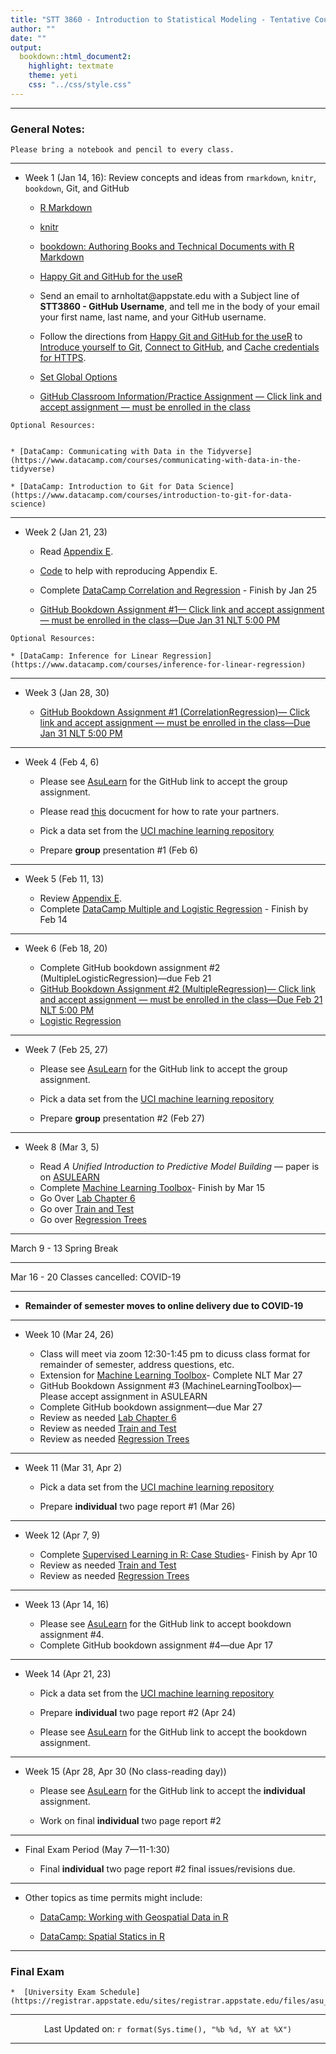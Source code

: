 ```yaml
---
title: "STT 3860 - Introduction to Statistical Modeling - Tentative Course Schedule"
author: ""
date: ""
output: 
  bookdown::html_document2: 
    highlight: textmate
    theme: yeti
    css: "../css/style.css"
---
```


<script type="text/x-mathjax-config">
MathJax.Hub.Config({
  TeX: { equationNumbers: { autoNumber: "AMS" } }
});
</script>

* * *

### General Notes: {-}

```block
Please bring a notebook and pencil to every class.  
```

* * *

* Week 1 (Jan 14, 16): Review concepts and ideas from `rmarkdown`, `knitr`, `bookdown`, Git, and GitHub
    
    + [R Markdown](http://rmarkdown.rstudio.com/)
    
    + [knitr](https://yihui.name/knitr/)
    
    + [bookdown: Authoring Books and Technical Documents with R Markdown](https://bookdown.org/yihui/bookdown/)
    
    + [Happy Git and GitHub for the useR](http://happygitwithr.com/)

    + Send an email to arnholtat@appstate.edu with a Subject line of **STT3860 - GitHub Username**, and tell me in the body of your email your first name, last name, and your GitHub username.  
    
    + Follow the directions from [Happy Git and GitHub for the useR](http://happygitwithr.com/) to [Introduce yourself to Git](http://happygitwithr.com/hello-git.html), [Connect to GitHub](http://happygitwithr.com/push-pull-github.html), and [Cache credentials for HTTPS](http://happygitwithr.com/credential-caching.html).
    
    + [Set Global Options](https://stat-ata-asu.github.io/STT5812CourseRepo/Rmarkdown/GlobalOptions.html)
    
    + [GitHub Classroom Information/Practice Assignment --- Click link and accept assignment --- must be enrolled in the class](https://classroom.github.com/a/jfwFmKWD)
    
```block
Optional Resources:


* [DataCamp: Communicating with Data in the Tidyverse](https://www.datacamp.com/courses/communicating-with-data-in-the-tidyverse)

* [DataCamp: Introduction to Git for Data Science](https://www.datacamp.com/courses/introduction-to-git-for-data-science)
``` 


* * *

* Week 2 (Jan 21, 23)
   
    + Read [Appendix E](./appE.html).  

    + [Code](https://raw.githubusercontent.com/alanarnholt/GeneralStatistics/master/rmarkdown/ResidualGraphs.Rmd) to help with reproducing Appendix E.

    + Complete [DataCamp Correlation and Regression](https://www.datacamp.com/courses/correlation-and-regression) - Finish by Jan 25
    
    + [GitHub Bookdown Assignment #1--- Click link and accept assignment --- must be enrolled in the class---Due Jan 31 NLT 5:00 PM](https://classroom.github.com/a/SL6Kw5mj)
    

```block
Optional Resources:

* [DataCamp: Inference for Linear Regression](https://www.datacamp.com/courses/inference-for-linear-regression)
```    

* * *

* Week 3 (Jan 28, 30)

    + [GitHub Bookdown Assignment #1 (CorrelationRegression)--- Click link and accept assignment --- must be enrolled in the class---Due Jan 31 NLT 5:00 PM](https://classroom.github.com/a/SL6Kw5mj)
    
* * *

* Week 4 (Feb 4, 6)
    + Please see [AsuLearn](https://asulearn.appstate.edu) for the GitHub link to accept the group assignment.
    
    + Please read [this](../GroupProjectEval/GroupEvaluation.pdf) docucment for how to rate your partners.
    
    + Pick a data set from the [UCI machine learning repository](https://archive.ics.uci.edu/ml/index.php)

    + Prepare **group** presentation #1 (Feb 6)

* * *

* Week 5 (Feb 11, 13)

    + Review [Appendix E](./appE.html). 
    + Complete [DataCamp Multiple and Logistic Regression](https://www.datacamp.com/courses/multiple-and-logistic-regression) - Finish by Feb 14

* * *

* Week 6 (Feb 18, 20)

    + Complete GitHub bookdown assignment #2 (MultipleLogisticRegression)---due Feb 21
    + [GitHub Bookdown Assignment #2 (MultipleRegression)--- Click link and accept assignment --- must be enrolled in the class---Due Feb 21 NLT 5:00 PM](https://classroom.github.com/a/VBT-8U_J)
    + [Logistic Regression](../rmarkdown/HW1later.html)

* * *

* Week 7 (Feb 25, 27)

    + Please see [AsuLearn](https://asulearn.appstate.edu) for the GitHub link to accept the group assignment.

    + Pick a data set from the [UCI machine learning repository](https://archive.ics.uci.edu/ml/index.php)
    
    + Prepare **group** presentation #2 (Feb 27)
    
    

* * *      

* Week 8 (Mar 3, 5)

    + Read *A Unified Introduction to Predictive Model Building* --- paper is on [ASULEARN](https://asulearn.appstate.edu/)
    + Complete [Machine Learning Toolbox](https://www.datacamp.com/courses/machine-learning-toolbox)- Finish by Mar 15
    +  Go Over [Lab Chapter 6](https://stat-ata-asu.github.io/STT3851ClassRepo/Rmarkdown/BookLabs/Lab_Chapter6.html)
    +  Go over [Train and Test](../rmarkdown/TrainAndTestPartitions.html)
    +  Go over [Regression Trees](../rmarkdown/RegressionTrees.html)

* * *

March 9 - 13 Spring Break

* * *

Mar 16 - 20 Classes cancelled: COVID-19

* * * 

* **Remainder of semester moves to online delivery due to COVID-19**

* * * 

* Week 10 (Mar 24, 26)


    +  Class will meet via zoom 12:30-1:45 pm to dicuss class format for remainder of semester, address questions, etc.
    +  Extension for [Machine Learning Toolbox](https://www.datacamp.com/courses/machine-learning-toolbox)- Complete NLT Mar 27    
    +  GitHub Bookdown Assignment #3 (MachineLearningToolbox)---Please accept assignment in ASULEARN
    +  Complete GitHub bookdown assignment---due Mar 27
    +  Review as needed [Lab Chapter 6](https://stat-ata-asu.github.io/STT3851ClassRepo/Rmarkdown/BookLabs/Lab_Chapter6.html)
    +  Review as needed [Train and Test](../rmarkdown/TrainAndTestPartitions.html)
    +  Review as needed [Regression Trees](../rmarkdown/RegressionTrees.html)

* * *

* Week 11 (Mar 31, Apr 2)

    + Pick a data set from the [UCI machine learning repository](https://archive.ics.uci.edu/ml/index.php)
    
    + Prepare **individual** two page report #1 (Mar 26)

* * * 

* Week 12 (Apr 7, 9)

    + Complete [Supervised Learning in R: Case Studies](https://www.datacamp.com/courses/supervised-learning-in-r-case-studies)- Finish by Apr  10
    +  Review as needed [Train and Test](../rmarkdown/TrainAndTestPartitions.html)
    +  Review as needed [Regression Trees](../rmarkdown/RegressionTrees.html)
    
* * *

* Week 13 (Apr 14, 16)

    + Please see [AsuLearn](https://asulearn.appstate.edu) for the GitHub link to accept bookdown assignment #4. 
    + Complete GitHub bookdown assignment #4---due Apr 17

* * *

* Week 14 (Apr 21, 23)

    + Pick a data set from the [UCI machine learning repository](https://archive.ics.uci.edu/ml/index.php)

    + Prepare **individual** two page report #2 (Apr 24)
    
    + Please see [AsuLearn](https://asulearn.appstate.edu) for the GitHub link to accept the bookdown assignment. 
    

* * * 

* Week 15 (Apr 28, Apr 30 (No class-reading day))

    + Please see [AsuLearn](https://asulearn.appstate.edu) for the GitHub link to accept the **individual** assignment.  
  
    + Work on final **individual** two page report #2

* * *


* Final Exam Period (May 7---11-1:30)

    + Final **individual** two page report #2 final issues/revisions due.

* * *

* Other topics as time permits might include:

    + [DataCamp: Working with Geospatial Data in R](https://www.datacamp.com/courses/working-with-geospatial-data-in-r)

    + [DataCamp: Spatial Statics in R](https://www.datacamp.com/courses/spatial-statistics-in-r)
    
* * *    

### Final Exam {-}

```block
*  [University Exam Schedule](https://registrar.appstate.edu/sites/registrar.appstate.edu/files/asu_spring_2020_exam_schedule.pdf)
```

________________

<center> Last Updated on: `r format(Sys.time(), "%b %d, %Y at %X")` </center>

________________
